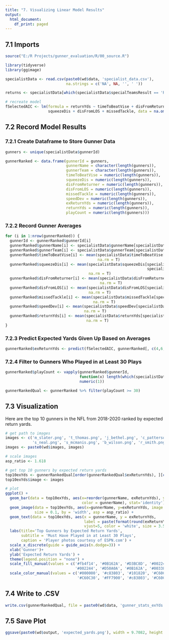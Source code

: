 ---
title: "7. Visualizing Linear Model Results"
output:
  html_document:
    df_print: paged
---
## 7.1 Imports
```{r message=FALSE, warning=FALSE}
source("E:/R Projects/gunner_evaluation/R/00_source.R")

library(tidyverse)
library(ggimage)

specialistData <- read.csv(paste0(wd$data, 'specialist_data.csv'), 
                           na.strings = c('NA', NA, '', ' '))

returns <- specialistData[which(specialistData$specialTeamsResult == 'Return'), ]

# recreate model
fSelectedAIC <- lm(formula = returnYds ~ timeToBeatVise + disFromReturner + speedDev + 
                   squeezeDis + disFromLOS + missedTackle, data = na.omit(returns))
```

## 7.2 Record Model Results

### 7.2.1 Create Dataframe to Store Gunner Data
```{r}
gunners <- unique(specialistData$gunnerId)

gunnerRanked <- data.frame(gunnerId = gunners,
                           gunnerName = character(length(gunners)),
                           gunnerTeam = character(length(gunners)),
                           timeToBeatVise = numeric(length(gunners)),
                           squeezeDis = numeric(length(gunners)),
                           disFromReturner = numeric(length(gunners)),
                           disFromLOS = numeric(length(gunners)),
                           missedTackle = numeric(length(gunners)),
                           speedDev = numeric(length(gunners)),
                           exReturnYds = numeric(length(gunners)),
                           returnYds = numeric(length(gunners)),
                           playCount = numeric(length(gunners)))
```

### 7.2.2 Record Gunner Averages
```{r}
for (i in 1:nrow(gunnerRanked)) {
  gunnerId <- gunnerRanked$gunnerId[i]
  gunnerRanked$gunnerName[i] <- specialistData$gunnerName[specialistData$gunnerId == gunnerId][1]
  gunnerRanked$gunnerTeam[i] <- specialistData$gunnerTeam[specialistData$gunnerId == gunnerId][1]
  gunnerRanked$timeToBeatVise[i] <- mean(specialistData$timeToBeatVise[specialistData$gunnerId == gunnerId], 
                                         na.rm = T)
  gunnerRanked$squeezeDis[i] <- mean(specialistData$squeezeDis[specialistData$gunnerId == gunnerId &
                                                               specialistData$specialTeamsResult == 'Return'], 
                                     na.rm = T)
  gunnerRanked$disFromReturner[i] <- mean(specialistData$disFromReturner[specialistData$gunnerId == gunnerId], 
                                          na.rm = T)
  gunnerRanked$disFromLOS[i] <- mean(specialistData$disFromLOS[specialistData$gunnerId == gunnerId], 
                                     na.rm = T)
  gunnerRanked$missedTackle[i] <- mean(specialistData$missedTackle[specialistData$gunnerId == gunnerId], 
                                       na.rm = T)
  gunnerRanked$speedDev[i] <- mean(specialistData$speedDev[specialistData$gunnerId == gunnerId], 
                                   na.rm = T)
  gunnerRanked$returnYds[i] <- mean(specialistData$returnYds[specialistData$gunnerId == gunnerId], 
                                    na.rm = T)
}
```

### 7.2.3 Predict Expected Yards Given Up Based on Averages
```{r}
gunnerRanked$exReturnYds <- predict(fSelectedAIC, gunnerRanked[, c(4,6,9,5,7,8)])
```

### 7.2.4 Filter to Gunners Who Played in at Least 30 Plays
```{r}
gunnerRanked$playCount <- vapply(gunnerRanked$gunnerId, 
                                 function(x) length(which(specialistData$gunnerId == x)), 
                                 numeric(1))

gunnerRankedQual <- gunnerRanked %>% filter(playCount >= 30)
```

## 7.3 Visualization
Here are the top 10 gunners in the NFL from 2018-2020 ranked by expected return yards.
```{r fig.height=6, fig.width=9.7082}
# get path to images
images <- c('m_slater.png', 't_thomas.png', 'j_bethel.png', 'c_patterson.png', 'm_hollins.png', 'j_gray.png', 
            's_neal.png', 's_mcmanis.png', 'b_wilson.png', 'r_smith.png')
images <- paste0(wd$images, images)

# scale images
asp_ratio <- 1.618

# get top 10 gunners by expected return yards
top10exYds <- gunnerRankedQual[order(gunnerRankedQual$exReturnYds), ][c(1:10),]
top10exYds$image <- images

# plot
ggplot() +
  geom_bar(data = top10exYds, aes(x=reorder(gunnerName, exReturnYds), y=exReturnYds, fill=gunnerName, 
                                  color = gunnerName), stat='identity') +
  geom_image(data = top10exYds, aes(x=gunnerName, y=exReturnYds, image = images ), 
             size = 0.1, by = 'width', asp = asp_ratio) +
  geom_text(data = top10exYds, aes(x = gunnerName, y = exReturnYds, 
                                   label = paste(format(round(exReturnYds, 2), nsmall = 2), 'Yds'), 
                                   vjust=5, color = 'white', size = 3.5)) +
  labs(title='Top Gunners by Expected Return Yards', 
       subtitle = 'Must Have Played in at Least 30 Plays', 
       caption = 'Player photos courtesy of ESPN.com') +
  scale_x_discrete(guide = guide_axis(n.dodge=3)) +
  xlab('Gunner')+
  ylab('Expected Return Yards') +
  theme(legend.position = "none") +
  scale_fill_manual(values = c('#fb4f14', '#0B162A', '#D3BC8D', '#002244', '#008E97', 
                               '#002244', '#D50A0A', '#0B162A', '#00338D', '#311D00')) +
  scale_color_manual(values = c('#000000', '#c83803', '#101820', '#C60C30', '#FC4C02', 
                                '#C60C30', '#FF7900', '#c83803', '#C60C30', '#ff3c00', '#FFFFFF'))
```

## 7.4 Write to .CSV
```{r}
write.csv(gunnerRankedQual, file = paste0(wd$data, 'gunner_stats_exYds.csv'), row.names = FALSE)
```

## 7.5 Save Plot
```{r}
ggsave(paste0(wd$output, 'expected_yards.png'), width = 9.7082, height = 6)
```
